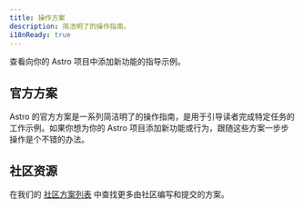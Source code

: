 ```yaml
---
title: 操作方案
description: 简洁明了的操作指南。
i18nReady: true
---
```



查看向你的 Astro 项目中添加新功能的指导示例。

## 官方方案

Astro 的官方方案是一系列简洁明了的操作指南，是用于引导读者完成特定任务的工作示例。如果你想为你的 Astro 项目添加新功能或行为，跟随这些方案一步步操作是个不错的办法。

<RecipesNav />

## 社区资源

<ReadMore>在我们的 [社区方案列表](/zh-cn/community-resources/content/#方案和指南) 中查找更多由社区编写和提交的方案。</ReadMore>
